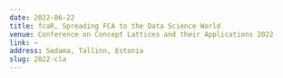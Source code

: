 ```yaml
---
date: 2022-06-22
title: fcaR, Spreading FCA to the Data Science World
venue: Conference on Concept Lattices and their Applications 2022
link: ~
address: Sadama, Tallinn, Estonia
slug: 2022-cla
---
```


